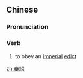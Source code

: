 {{also|奉诏}}
==Chinese==
{{zh-forms|s=奉诏}}

===Pronunciation===
{{zh-pron
|m=fèngzhào
|cat=v
}}

===Verb===
{{zh-verb}}

# {{lb|zh|archaic}} to obey an [[imperial]] [[edict]]

[[zh:奉詔]]